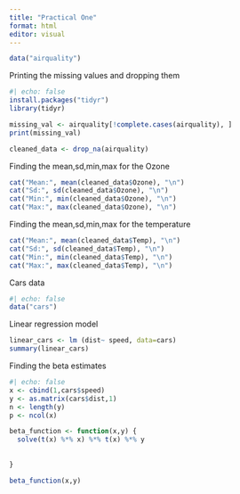 ```yaml
---
title: "Practical One"
format: html
editor: visual
---
```


```r
data("airquality")

```

Printing the missing values and dropping them

```r
#| echo: false
install.packages("tidyr")
library(tidyr)

missing_val <- airquality[!complete.cases(airquality), ]
print(missing_val)

cleaned_data <- drop_na(airquality)
```

Finding the mean,sd,min,max for the Ozone

```r
cat("Mean:", mean(cleaned_data$Ozone), "\n")
cat("Sd:", sd(cleaned_data$Ozone), "\n")
cat("Min:", min(cleaned_data$Ozone), "\n")
cat("Max:", max(cleaned_data$Ozone), "\n")
```

Finding the mean,sd,min,max for the temperature

```r
cat("Mean:", mean(cleaned_data$Temp), "\n")
cat("Sd:", sd(cleaned_data$Temp), "\n")
cat("Min:", min(cleaned_data$Temp), "\n")
cat("Max:", max(cleaned_data$Temp), "\n")
```

Cars data

```r
#| echo: false
data("cars")
```

Linear regression model

```r
linear_cars <- lm (dist~ speed, data=cars)
summary(linear_cars)
```

Finding the beta estimates

```r
#| echo: false
x <- cbind(1,cars$speed)
y <- as.matrix(cars$dist,1)
n <- length(y)
p <- ncol(x)
```

```r
beta_function <- function(x,y) {
  solve(t(x) %*% x) %*% t(x) %*% y
  
  
}

beta_function(x,y)
```
